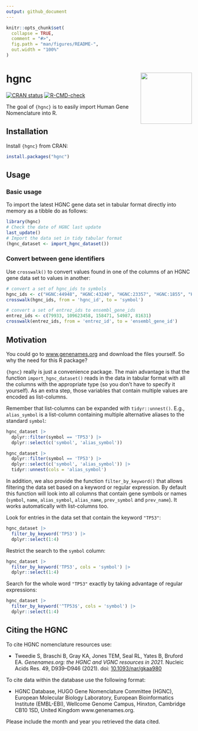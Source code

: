 ```yaml
---
output: github_document
---
```


<!-- README.md is generated from README.Rmd. Please edit that file -->

```r
knitr::opts_chunk$set(
  collapse = TRUE,
  comment = "#>",
  fig.path = "man/figures/README-",
  out.width = "100%"
)
```

# hgnc <img src='man/figures/logo.svg' align="right" height="139" />

<!-- badges: start -->
[![CRAN status](https://www.r-pkg.org/badges/version/hgnc)](https://CRAN.R-project.org/package=hgnc)
[![R-CMD-check](https://github.com/patterninstitute/hgnc/actions/workflows/R-CMD-check.yaml/badge.svg)](https://github.com/patterninstitute/hgnc/actions/workflows/R-CMD-check.yaml)
<!-- badges: end -->

The goal of `{hgnc}` is to easily import Human Gene Nomenclature into R.

## Installation

Install `{hgnc}` from CRAN:

``` r
install.packages("hgnc")
```

## Usage

### Basic usage

To import the latest HGNC gene data set in tabular format directly into memory
as a tibble do as follows:

```r
library(hgnc)
# Check the date of HGNC last update
last_update()
# Import the data set in tidy tabular format
(hgnc_dataset <- import_hgnc_dataset())
```

### Convert between gene identifiers

Use `crosswalk()` to convert values found in one of the columns of an HGNC gene
data set to values in another:

```r
# convert a set of hgnc_ids to symbols
hgnc_ids <- c("HGNC:44948", "HGNC:43240", "HGNC:23357", "HGNC:1855", "HGNC:39400")
crosswalk(hgnc_ids, from = 'hgnc_id', to = 'symbol')

# convert a set of entrez_ids to ensembl_gene_ids
entrez_ids <- c(79933, 109623458, 158471, 54987, 81631)
crosswalk(entrez_ids, from = 'entrez_id', to = 'ensembl_gene_id')
```

## Motivation

You could go to [www.genenames.org](https://www.genenames.org) and download the
files yourself. So why the need for this R package?

`{hgnc}` really is just a convenience package. The main advantage is that the
function `import_hgnc_dataset()` reads in the data in tabular format with
all the columns with the appropriate type (so you don't have to specify it
yourself). As an extra step, those variables that contain multiple values are
encoded as list-columns.

Remember that list-columns can be expanded with `tidyr::unnest()`. E.g.,
`alias_symbol` is a list-column containing multiple alternative aliases to the
standard `symbol`:

```r
hgnc_dataset |>
  dplyr::filter(symbol == 'TP53') |>
  dplyr::select(c('symbol', 'alias_symbol'))

hgnc_dataset |>
  dplyr::filter(symbol == 'TP53') |>
  dplyr::select(c('symbol', 'alias_symbol')) |>
  tidyr::unnest(cols = 'alias_symbol')
```

In addition, we also provide the function `filter_by_keyword()` that allows
filtering the data set based on a keyword or regular expression. By default this
function will look into all columns that contain gene symbols or names
(`symbol`, `name`, `alias_symbol`, `alias_name`, `prev_symbol` and `prev_name`).
It works automatically with list-columns too.

Look for entries in the data set that contain the keyword `"TP53"`:

```r
hgnc_dataset |>
  filter_by_keyword('TP53') |>
  dplyr::select(1:4)
```

Restrict the search to the `symbol` column:

```r
hgnc_dataset |>
  filter_by_keyword('TP53', cols = 'symbol') |>
  dplyr::select(1:4)
```

Search for the whole word `"TP53"` exactly by taking advantage of regular
expressions:

```r
hgnc_dataset |>
  filter_by_keyword('^TP53$', cols = 'symbol') |>
  dplyr::select(1:4)
```

## Citing the HGNC

To cite HGNC nomenclature resources use:

- Tweedie S, Braschi B, Gray KA, Jones TEM, Seal RL, Yates B, Bruford EA. _Genenames.org: the HGNC and VGNC resources in 2021._ Nucleic Acids Res. 49, D939--D946 (2021). doi: [10.1093/nar/gkaa980](https://doi.org/10.1093/nar/gkaa980)

To cite data within the database use the following format:
 
- HGNC Database, HUGO Gene Nomenclature Committee (HGNC), European Molecular Biology Laboratory, European Bioinformatics Institute (EMBL-EBI), Wellcome Genome Campus, Hinxton, Cambridge CB10 1SD, United Kingdom www.genenames.org. 

Please include the month and year you retrieved the data cited.
